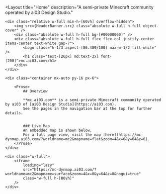---
---


<Layout
	title="Home"
	description="A semi-private Minecraft community operated by ai03 Design Studio."
>


	<div class="relative w-full min-h-[60vh] overflow-hidden">
		<img src={HeaderBanner.src} class="absolute w-full h-full object-cover" />
		<div class="absolute w-full h-full bg-[#00000060]" />
		<div class="absolute w-full h-full flex flex-col justify-center items-center text-white gap-7">
			<Logo class="h-1/3 aspect-[86.489/100] max-w-1/2 fill-white" />
			<h1 class="text-[26px] md:text-3xl font-[200]">mc.ai03.com</h1>
		</div>
	</div>

	<div class="container mx-auto py-16 px-6">

		<Prose>
			## Overview

			**mc.ai03.com** is a semi-private Minecraft community operated by ai03 of [ai03 Design Studio](https://ai03.com).  
			See the pages in the navigation bar at the top for further details.  


			### Live Map
			An embedded map is shown below.  
			For a full page view, visit the map [here](https://mc-dynmap.ai03.com/?worldname=mc2&mapname=flat&zoom=4&x=0&y=64&z=0).
		</Prose>
	</div>

	<div class="w-full">
		<iframe 
			loading="lazy"
			src="https://mc-dynmap.ai03.com/?worldname=mc2&mapname=surface&zoom=4&x=0&y=64&z=0&nogui=true" 
			class="w-full h-[80vh]"
		/>
	</div>

</Layout>
